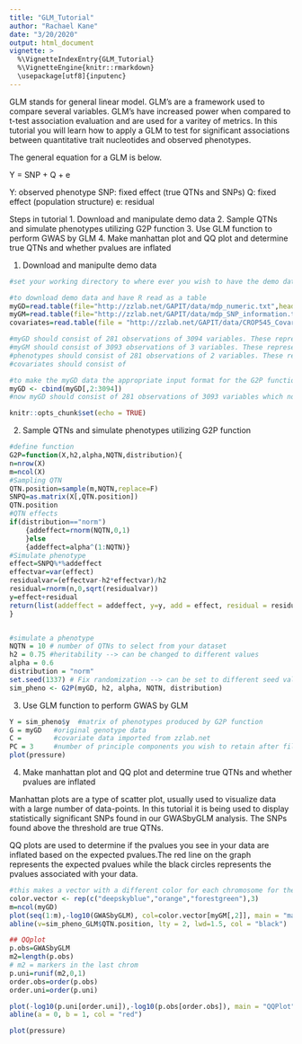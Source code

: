 ```yaml
---
title: "GLM_Tutorial"
author: "Rachael Kane"
date: "3/20/2020"
output: html_document
vignette: >
  %\VignetteIndexEntry{GLM_Tutorial}
  %\VignetteEngine{knitr::rmarkdown}
  \usepackage[utf8]{inputenc}
---
```


GLM stands for general linear model. GLM's are a framework used to compare several variables. GLM's have increased power when compared to t-test association evaluation and are used for a varitey of metrics. In this tutorial you will learn how to apply a GLM to test for significant associations between quantitative trait nucleotides and observed phenotypes.

The general equation for a GLM is below.

Y = SNP + Q + e

Y: observed phenotype
SNP: fixed effect (true QTNs and SNPs)
Q: fixed effect (population structure)
e: residual

Steps in tutorial
1. Download and manipulate demo data
2. Sample QTNs and simulate phenotypes utilizing G2P function
3. Use GLM function to perform GWAS by GLM
4. Make manhattan plot and QQ plot and determine true QTNs and whether pvalues are inflated


1. Download and manipulte demo data

```r
#set your working directory to where ever you wish to have the demo data download

#to download demo data and have R read as a table
myGD=read.table(file="http://zzlab.net/GAPIT/data/mdp_numeric.txt",head=T)
myGM=read.table(file="http://zzlab.net/GAPIT/data/mdp_SNP_information.txt",head=T)
covariates=read.table(file = "http://zzlab.net/GAPIT/data/CROP545_Covariates.txt", head=T)

#myGD should consist of 281 observations of 3094 variables. These represent 281 individuals with 3093 genetic markers.
#myGM should consist of 3093 observations of 3 variables. These represent 3093 genetic markers and columns with SNP label, chromosome #, and base pair position.
#phenotypes should consist of 281 observations of 2 variables. These represent the 281 individuals taxa ID and their observaed phenotype score.
#covariates should consist of

#to make the myGD data the appropriate input format for the G2P function--> remove taxa ID column
myGD <- cbind(myGD[,2:3094])
#now myGD should consist of 281 observations of 3093 variables which now matches the genetic markers listed in myGM

knitr::opts_chunk$set(echo = TRUE)
```

2. Sample QTNs and simulate phenotypes utilizing G2P function

```r

#define function 
G2P=function(X,h2,alpha,NQTN,distribution){
n=nrow(X)
m=ncol(X)
#Sampling QTN
QTN.position=sample(m,NQTN,replace=F)
SNPQ=as.matrix(X[,QTN.position])
QTN.position
#QTN effects
if(distribution=="norm")
	{addeffect=rnorm(NQTN,0,1)
	}else
	{addeffect=alpha^(1:NQTN)}
#Simulate phenotype
effect=SNPQ%*%addeffect
effectvar=var(effect)
residualvar=(effectvar-h2*effectvar)/h2
residual=rnorm(n,0,sqrt(residualvar))
y=effect+residual
return(list(addeffect = addeffect, y=y, add = effect, residual = residual, QTN.position=QTN.position, SNPQ=SNPQ))
}


#simulate a phenotype
NQTN = 10 # number of QTNs to select from your dataset 
h2 = 0.75 #heritability --> can be changed to different values
alpha = 0.6 
distribution = "norm" 
set.seed(1337) # Fix randomization --> can be set to different seed values
sim_pheno <- G2P(myGD, h2, alpha, NQTN, distribution)

```


3. Use GLM function to perform GWAS by GLM

```r

Y = sim_pheno$y  #matrix of phenotypes produced by G2P function
G = myGD   #original genotype data
C =        #covariate data imported from zzlab.net
PC = 3     #number of principle components you wish to retain after filtering for correlation with covariates 
plot(pressure)
```

4. Make manhattan plot and QQ plot and determine true QTNs and whether pvalues are inflated

Manhattan plots are a type of scatter plot, usually used to visualize data with a large number of data-points. In this tutorial it is being used to display statistically significant SNPs found in our GWASbyGLM analysis. The SNPs found above the threshold are true QTNs.


QQ plots are used to determine if the pvalues you see in your data are inflated based on the expected pvalues.The red line on the graph represents the expected pvalues while the black circles represents the pvalues associated with your data. 

```r

#this makes a vector with a different color for each chromosome for the manhattan plot
color.vector <- rep(c("deepskyblue","orange","forestgreen"),3)
m=ncol(myGD)
plot(seq(1:m),-log10(GWASbyGLM), col=color.vector[myGM[,2]], main = "manhattan plot")
abline(v=sim_pheno_GLM$QTN.position, lty = 2, lwd=1.5, col = "black")

## QQplot
p.obs=GWASbyGLM
m2=length(p.obs)
# m2 = markers in the last chrom
p.uni=runif(m2,0,1)
order.obs=order(p.obs)
order.uni=order(p.uni)

plot(-log10(p.uni[order.uni]),-log10(p.obs[order.obs]), main = "QQPlot")
abline(a = 0, b = 1, col = "red")

plot(pressure)
```

